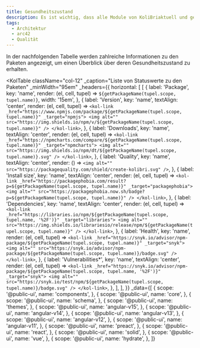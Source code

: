 ```yaml
---
title: Gesundheitszustand
description: Es ist wichtig, dass alle Module von KoliBriaktuell und gesund bleiben.
tags:
  - Architektur
  - arc42
  - Qualität
---
```



In der nachfolgenden Tabelle werden zahlreiche Informationen zu den Paketen angezeigt, um einen Überblick über deren Gesundheitszustand zu erhalten.

<KolTable
	className="col-12"
	_caption="Liste von Statuswerte zu den Paketen"
	_minWidth="95em"
	_headers={{
		horizontal: [
			[
				{
					label: 'Package',
					key: 'name',
					render: (el, cell, tupel) => `${getPackageName(tupel.scope, tupel.name)}`,
					width: '15em',
				},
				{
					label: 'Version',
					key: 'name',
					textAlign: 'center',
					render: (el, cell, tupel) => `<kol-link _href="https://www.npmjs.com/package/${getPackageName(tupel.scope, tupel.name)}" _target="npmjs">
	<img alt="" src="https://img.shields.io/npm/v/${getPackageName(tupel.scope, tupel.name)}" />
</kol-link>`,
				},
				{
					label: 'Downloads',
					key: 'name',
					textAlign: 'center',
					render: (el, cell, tupel) => `<kol-link _href="https://npmcharts.com/compare/${getPackageName(tupel.scope, tupel.name)}" _target="npmcharts">
	<img alt="" src="https://img.shields.io/npm/dt/${getPackageName(tupel.scope, tupel.name)}.svg" />
</kol-link>`,
				},
				{
					label: 'Quality',
					key: 'name',
					textAlign: 'center',
					render: () => `<img alt="" src="https://packagequality.com/shield/create-kolibri.svg" />`,
				},
				{
					label: 'Install size',
					key: 'name',
					textAlign: 'center',
					render: (el, cell, tupel) => `<kol-link _href="https://packagephobia.com/result?p=${getPackageName(tupel.scope, tupel.name)}" _target="packagephobia">
	<img alt="" src="https://packagephobia.now.sh/badge?p=${getPackageName(tupel.scope, tupel.name)}" />
</kol-link>`,
				},
				{
					label: 'Dependencies',
					key: 'name',
					textAlign: 'center',
					render: (el, cell, tupel) => `<kol-link _href="https://libraries.io/npm/${getPackageName(tupel.scope, tupel.name, '%2F')}" _target="libraries">
	<img alt="" src="https://img.shields.io/librariesio/release/npm/${getPackageName(tupel.scope, tupel.name)}" />
</kol-link>`,
				},
				{
					label: 'Health',
					key: 'name',
					render: (el, cell, tupel) => `<kol-link _href="https://snyk.io/advisor/npm-package/${getPackageName(tupel.scope, tupel.name)}" _target="snyk">
	<img alt="" src="https://snyk.io/advisor/npm-package/${getPackageName(tupel.scope, tupel.name)}/badge.svg" />
</kol-link>`,
				},
				{
					label: 'Vulnerabilities*',
					key: 'name',
					textAlign: 'center',
					render: (el, cell, tupel) => `<kol-link _href="https://snyk.io/advisor/npm-package/${getPackageName(tupel.scope, tupel.name, '%2F')}" _target="snyk">
	<img alt="" src="https://snyk.io/test/npm/${getPackageName(tupel.scope, tupel.name)}/badge.svg" />
</kol-link>`,
				},
			],
		],
	}}
	_data={[
		{
			scope: '@public-ui',
			name: 'components',
		},
		{
			scope: '@public-ui',
			name: 'core',
		},
		{
			scope: '@public-ui',
			name: 'schema',
		},
		{
			scope: '@public-ui',
			name: 'themes',
		},
		{
			scope: '@public-ui',
			name: 'angular-v15',
		},
		{
			scope: '@public-ui',
			name: 'angular-v14',
		},
		{
			scope: '@public-ui',
			name: 'angular-v13',
		},
		{
			scope: '@public-ui',
			name: 'angular-v12',
		},
		{
			scope: '@public-ui',
			name: 'angular-v11',
		},
		{
			scope: '@public-ui',
			name: 'preact',
		},
		{
			scope: '@public-ui',
			name: 'react',
		},
		{
			scope: '@public-ui',
			name: 'solid',
		},
		{
			scope: '@public-ui',
			name: 'vue',
		},
		{
			scope: '@public-ui',
			name: 'hydrate',
		},
	]}
></KolTable>
<div
	style={{
		display: 'block',
		padding: '1rem',
	}}
></div>
